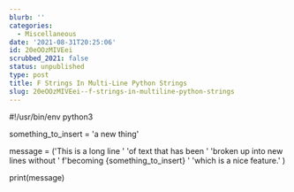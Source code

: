 ```yaml
---
blurb: ''
categories:
  - Miscellaneous
date: '2021-08-31T20:25:06'
id: 20eOOzMIVEei
scrubbed_2021: false
status: unpublished
type: post
title: F Strings In Multi-Line Python Strings
slug: 20eOOzMIVEei--f-strings-in-multiline-python-strings
---
```


#!/usr/bin/env python3

something_to_insert = 'a new thing'

message = ('This is a long line '
    'of text that has been '
    'broken up into new lines without '
    f'becoming {something_to_insert} '
    'which is a nice feature.'
)
    
print(message)
